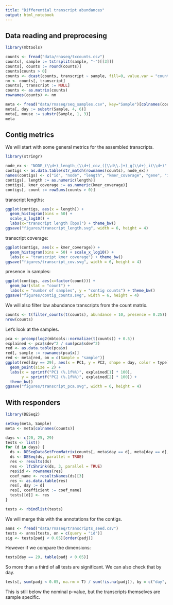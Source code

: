 ```yaml
---
title: "Differential transcript abundances"
output: html_notebook
---
```


## Data reading and preprocesing

```r
library(mbtools)

counts <- fread("data/rnaseq/txcounts.csv")
counts[, sample := tstrsplit(sample, "-")[[3]]]
counts[, counts := round(counts)]
counts[counts > 0]
counts <- dcast(counts, transcript ~ sample, fill=0, value.var = "counts")
nm <- counts[, transcript]
counts[, transcript := NULL]
counts <- as.matrix(counts)
rownames(counts) <- nm

meta <- fread("data/rnaseq/seq_samples.csv", key="Sample")[colnames(counts)]
meta[, day := substr(Sample, 4, 6)]
meta[, mouse := substr(Sample, 1, 3)]
meta
```

## Contig metrics

We will start with some general metrics for the assembled transcripts.

```r
library(stringr)

node_ex <- "NODE_(\\d+)_length_(\\d+)_cov_([\\d\\.]+)_g(\\d+)_i(\\d+)"
contigs <- as.data.table(str_match(rownames(counts), node_ex))
names(contigs) <- c("id", "node", "length", "kmer_coverage", "gene", "isoform")
contigs[, length := as.numeric(length)]
contigs[, kmer_coverage := as.numeric(kmer_coverage)]
contigs[, count := rowSums(counts > 0)]
```

transcript lengths:

```r
ggplot(contigs, aes(x = length)) + 
  geom_histogram(bins = 50) + 
  scale_x_log10() + 
  labs(x="transcript length [bps]") + theme_bw()
ggsave("figures/transcript_length.svg", width = 6, height = 4)
```

transcript coverage:

```r
ggplot(contigs, aes(x = kmer_coverage)) + 
  geom_histogram(bins = 50) + scale_x_log10() + 
  labs(x = "transcript kmer coverage") + theme_bw()
ggsave("figures/transcript_cov.svg", width = 6, height = 4)
```

presence in samples:

```r
ggplot(contigs, aes(x=factor(count))) + 
  geom_bar(stat = "count") + 
  labs(x = "number of samples", y = "contig counts") + theme_bw()
ggsave("figures/contig_counts.svg", width = 6, height = 4)
```

We will also filter low abundance transcripts from the count matrix.

```r
counts <- t(filter_counts(t(counts), abundance = 10, presence = 0.25))
nrow(counts)
```

Let's look at the samples.

```r
pca <- prcomp(log2(mbtools::normalize(t(counts)) + 0.5))
explained <- pca$sdev^2 / sum(pca$sdev^2)
red <- as.data.table(pca$x)
red[, sample := rownames(pca$x)]
red <- meta[red, on = c(Sample = "sample")]
ggplot(red[day == 29], aes(x = PC1, y = PC2, shape = day, color = type)) + 
  geom_point(size = 2) +
  labs(x = sprintf("PC1 (%.1f%%)", explained[1] * 100), 
       y = sprintf("PC2 (%.1f%%)", explained[2] * 100)) +
  theme_bw()
ggsave("figures/transcript_pca.svg", width = 6, height = 4)
```

## With responders

```r
library(DESeq2)

setkey(meta, Sample)
meta <- meta[colnames(counts)]

days <- c(20, 25, 29) 
tests <- list()
for (d in days) {
  ds <- DESeqDataSetFromMatrix(counts[, meta$day == d], meta[day == d], ~ RIN + type)
  ds <- DESeq(ds, parallel = TRUE)
  res <- results(ds)
  res <- lfcShrink(ds, 3, parallel = TRUE)
  res$id <- rownames(res)
  coef_name <- resultsNames(ds)[3]
  res <- as.data.table(res)
  res[, day := d]
  res[, coefficient := coef_name]
  tests[[d]] <- res
}

tests <- rbindlist(tests)
```

We will merge this with the annotations for the contigs.

```r
anns <- fread("data/rnaseq/transcripts_seed.csv")
tests <- anns[tests, on = c(query = "id")]
sig <- tests[padj < 0.05][order(padj)]
```

However if we compare the dimensions:

```r
tests[day == 29, table(padj < 0.05)]
```

So more than a third of all tests are significant. We can also check that by day.

```r
tests[, sum(padj < 0.05, na.rm = T) / sum(!is.na(padj)), by = c("day", "coef_name")]
```

This is still below the nominal p-value, but the transcripts themselves are sample specific. 